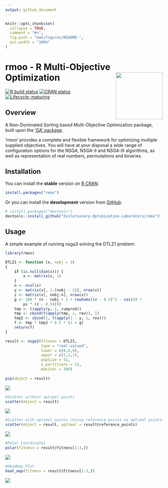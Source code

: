 ```yaml
---
output: github_document
---
```


<!-- README.md is generated from README.Rmd. Please edit that file -->

```r
knitr::opts_chunk$set(
  collapse = TRUE,
  comment = "#>",
  fig.path = "man/figures/README-",
  out.width = "100%"
)
```

# rmoo - R Multi-Objective Optimization <img src="man/figures/logo.png" align="right" width="150px" alt=""/>

<!-- badges: start -->
[![R build status](https://github.com/Evolutionary-Optimization-Laboratory/rmoo/workflows/R-CMD-check/badge.svg)](https://github.com/Evolutionary-Optimization-Laboratory/rmoo/actions)
[![CRAN status](https://www.r-pkg.org/badges/version/rmoo)](https://CRAN.R-project.org/package=rmoo)
[![Lifecycle: maturing](https://img.shields.io/badge/lifecycle-maturing-blue.svg)](https://www.tidyverse.org/lifecycle/#maturing)

<!-- badges: end -->

## Overview

A Non-Dominated Sorting based Multi-Objective Optimization package, built upon 
the ['GA' package](https://CRAN.R-project.org/package=GA).

'rmoo' provides a complete and flexible framework for optimizing multiple supplied 
objectives. You will have at your disposal a wide range of configuration options 
for the NSGA, NSGA-II and NSGA-III algorithms, as well as representation of 
real numbers, permutations and binaries.


## Installation

You can install the **stable** version on [R CRAN](https://cran.r-project.org/package=rmoo):

``` r
install.packages("rmoo")
```

Or you can install the **development** version from [GitHub](https://github.com/Evolutionary-Optimization-Laboratory/rmoo):

``` r
# install.packages("devtools")
devtools::install_github("Evolutionary-Optimization-Laboratory/rmoo")
```

## Usage

A simple example of running nsga3 solving the DTLZ1 problem:

``` r
library(rmoo)

DTLZ1 <- function (x, nobj = 3) 
{
    if (is.null(dim(x))) {
        x <- matrix(x, 1)
    }
    n <- ncol(x)
    y <- matrix(x[, 1:(nobj - 1)], nrow(x))
    z <- matrix(x[, nobj:n], nrow(x))
    g <- 100 * (n - nobj + 1 + rowSums((z - 0.5)^2 - cos(20 * 
        pi * (z - 0.5))))
    tmp <- t(apply(y, 1, cumprod))
    tmp <- cbind(t(apply(tmp, 1, rev)), 1)
    tmp2 <- cbind(1, t(apply(1 - y, 1, rev)))
    f <- tmp * tmp2 * 0.5 * (1 + g)
    return(f)
}

result <- nsga3(fitness = DTLZ1,
                type = "real-valued",
                lower = c(0,0,0),
                upper = c(1,1,1),
                popSize = 92,
                n_partitions = 12,
                maxiter = 300)
                
pcp(object = result)
```
![](https://github.com/Evolutionary-Optimization-Laboratory/rmoo/blob/master/man/figures/README-example-1.jpeg)<!-- -->

``` r
#Scatter without optimal points
scatter(object = result)
```
![](https://github.com/Evolutionary-Optimization-Laboratory/rmoo/blob/master/man/figures/README-example-2.png)<!-- -->

``` r
#Scatter with optimal points (Using reference points as optimal points)
scatter(object = result, optimal = result@reference_points)
```
![](https://github.com/Evolutionary-Optimization-Laboratory/rmoo/blob/plotting/man/figures/README-example-3.png)<!-- -->

``` r
#Polar Coordinates
polar(fitness = result@fitness[1:3,])
```
![](https://github.com/Evolutionary-Optimization-Laboratory/rmoo/blob/plotting/man/figures/README-example-4.png)<!-- -->

``` r
#Headmap Plot
heat_map(fitness = result@fitness[1:3,])
```
![](https://github.com/Evolutionary-Optimization-Laboratory/rmoo/blob/plotting/man/figures/README-example-5.png)<!-- -->



